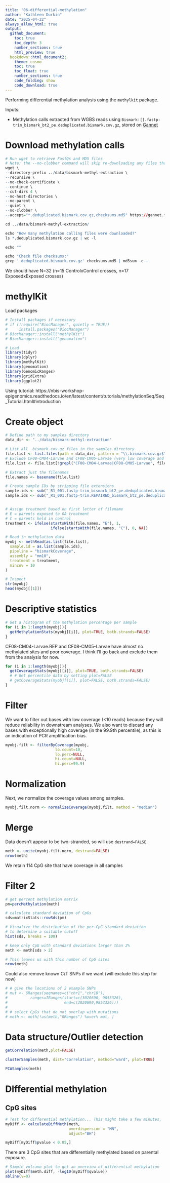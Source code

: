 ```yaml
---
title: "06-differential-methylation"
author: "Kathleen Durkin"
date: "2025-04-22"
always_allow_html: true
output: 
  github_document:
    toc: true
    toc_depth: 3
    number_sections: true
    html_preview: true 
  bookdown::html_document2:
    theme: cosmo
    toc: true
    toc_float: true
    number_sections: true
    code_folding: show
    code_download: true
---
```


Performing differential methylation analysis using the `methylkit` package.

Inputs: 

-   Methylation calls extracted from WGBS reads using `Bismark`: `[].fastp-trim_bismark_bt2_pe.deduplicated.bismark.cov.gz`, stored on [Gannet](https://gannet.fish.washington.edu/gitrepos/ceasmallr/output/02.20-bismark-methylation-extraction/)


# Download methylation calls

```r
# Run wget to retrieve FastQs and MD5 files
# Note: the --no-clobber command will skip re-downloading any files that are already present in the output directory
wget \
--directory-prefix ../data/bismark-methyl-extraction \
--recursive \
--no-check-certificate \
--continue \
--cut-dirs 4 \
--no-host-directories \
--no-parent \
--quiet \
--no-clobber \
--accept="*.deduplicated.bismark.cov.gz,checksums.md5" https://gannet.fish.washington.edu/gitrepos/ceasmallr/output/02.20-bismark-methylation-extraction/

```

```r
cd ../data/bismark-methyl-extraction/

echo "How many methylation calling files were downloaded?"
ls *.deduplicated.bismark.cov.gz | wc -l

echo ""

echo "Check file checksums:"
grep '.deduplicated.bismark.cov.gz' checksums.md5 | md5sum -c -
```

We should have N=32 (n=15 ControlxControl crosses, n=17 ExposedxExposed crosses)


# methylKit

Load packages
```r
# Install packages if necessary
# if (!require("BiocManager", quietly = TRUE))
#     install.packages("BiocManager")
# BiocManager::install("methylKit")
# BiocManager::install("genomation")

# Load
library(tidyr)
library(dplyr)
library(methylKit)
library(genomation)
library(GenomicRanges)
library(gridExtra)
library(ggplot2)
```

Using tutorial: https://nbis-workshop-epigenomics.readthedocs.io/en/latest/content/tutorials/methylationSeq/Seq_Tutorial.html#introduction

# Create object

```r

# Define path to my samples directory
data_dir <- "../data/bismark-methyl-extraction"

# List all .bismark.cov.gz files in the samples directory
file.list <- list.files(path = data_dir, pattern = "\\.bismark.cov.gz$", full.names = TRUE)
# Exclude CF08-CM04-Larvae and CF08-CM05-Larvae (very low coverage and methylation)
file.list <- file.list[!grepl("CF08-CM04-Larvae|CF08-CM05-Larvae", file.list)]

# Extract just the filenames
file.names <- basename(file.list)

# Create sample IDs by stripping file extensions
sample.ids <- sub("_R1_001.fastp-trim_bismark_bt2_pe.deduplicated.bismark.cov.gz", "", file.names)
sample.ids <- sub("_R1_001.fastp-trim.REPAIRED_bismark_bt2_pe.deduplicated.bismark.cov.gz", ".REP", sample.ids)


# Assign treatment based on first letter of filename
# E = parents exposed to OA treatment
# C = parents held in control
treatment <- ifelse(startsWith(file.names, "E"), 1,
                    ifelse(startsWith(file.names, "C"), 0, NA))

# Read in methylation data
myobj <- methRead(as.list(file.list),
  sample.id = as.list(sample.ids),
  pipeline = "bismarkCoverage",
  assembly = "mm10",
  treatment = treatment,
  mincov = 10
)

# Inspect
str(myobj)
head(myobj[[1]])
```


# Descriptive statistics

```r
# Get a histogram of the methylation percentage per sample
for (i in 1:length(myobj)){
  getMethylationStats(myobj[[i]], plot=TRUE, both.strands=FALSE)
}
```

CF08-CM04-Larvae.REP and CF08-CM05-Larvae have almost no methylated sites and poor coverage. I think I'll go back and exclude them from the analysis for now.

```r
for (i in 1:length(myobj)){
  getCoverageStats(myobj[[i]], plot=TRUE, both.strands=FALSE)
  # # Get percentile data by setting plot=FALSE
  # getCoverageStats(myobj[[i]], plot=FALSE, both.strands=FALSE)
}
```


# Filter

We want to filter out bases with low coverage (<10 reads) because they will reduce reliability in downstream analyses. We also want to discard any bases with exceptionally high coverage (in the 99.9th percentile), as this is an indication of PCR amplification bias.
```r
myobj.filt <- filterByCoverage(myobj,
                      lo.count=10,
                      lo.perc=NULL,
                      hi.count=NULL,
                      hi.perc=99.9)
```


# Normalization

Next, we normalize the coverage values among samples.

```r
myobj.filt.norm <- normalizeCoverage(myobj.filt, method = "median")
```

# Merge

Data doesn't appear to be two-stranded, so will use `destrand=FALSE`

```r
meth <- unite(myobj.filt.norm, destrand=FALSE)
nrow(meth)
```

We retain 114 CpG site that have coverage in all samples

# Filter 2

```r
# get percent methylation matrix
pm=percMethylation(meth)

# calculate standard deviation of CpGs
sds=matrixStats::rowSds(pm)

# Visualize the distribution of the per-CpG standard deviation
# to determine a suitable cutoff
hist(sds, breaks = 100)

# keep only CpG with standard deviations larger than 2%
meth <- meth[sds > 2]

# This leaves us with this number of CpG sites
nrow(meth)
```

Could also remove known C/T SNPs if we want (will exclude this step for now)

```r
# # give the locations of 2 example SNPs
# mut <- GRanges(seqnames=c("chr1","chr18"),
#          ranges=IRanges(start=c(3020690, 9853326),
#                         end=c(3020690,9853326)))
# 
# # select CpGs that do not overlap with mutations
# meth <- meth[!as(meth,"GRanges") %over% mut, ]
```

# Data structure/Outlier detection

```r
getCorrelation(meth,plot=FALSE)
```

```r
clusterSamples(meth, dist="correlation", method="ward", plot=TRUE)
```

```r
PCASamples(meth)
```

# DIfferential methylation

## CpG sites

```r
# Test for differential methylation... This might take a few minutes.
myDiff <- calculateDiffMeth(meth,
                            overdispersion = "MN",
                            adjust="BH")

myDiff[myDiff$pvalue < 0.05,]
```

There are 3 CpG sites that are differentially methylated based on parental exposure.

```r
# Simple volcano plot to get an overview of differential methylation
plot(myDiff$meth.diff, -log10(myDiff$qvalue))
abline(v=0)
```

